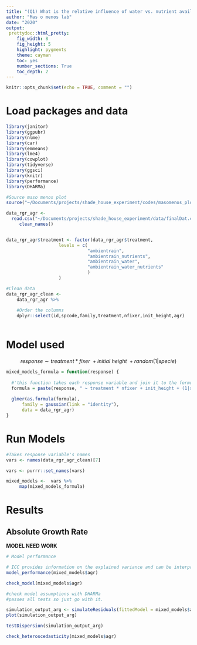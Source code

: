 ```yaml
---
title: "(Q1) What is the relative influence of water vs. nutrient availability on tropical dry forest seedling performance. Checking assumptions for AGR Variable"
author: "Mas o menos lab"
date: "2020"
output: 
 prettydoc::html_pretty:
    fig_width: 8
    fig_height: 5 
    highlight: pygments
    theme: cayman   
    toc: yes
    number_sections: True
    toc_depth: 2
---
```


```r
knitr::opts_chunk$set(echo = TRUE, comment = "")
```

# Load packages and data
```r
library(janitor)
library(ggpubr)
library(nlme)
library(car)
library(emmeans)
library(lme4)
library(cowplot)
library(tidyverse)
library(ggsci)
library(knitr)
library(performance)
library(DHARMa)
```

```r
#Source maso menos plot
source("~/Documents/projects/shade_house_experiment/codes/masomenos_plot.R")
```


```r
data_rgr_agr <- 
  read.csv("~/Documents/projects/shade_house_experiment/data/finalDat.csv", header = T) %>% 
	 clean_names() 


data_rgr_agr$treatment <- factor(data_rgr_agr$treatment,
					levels = c(
							   "ambientrain", 
							   "ambientrain_nutrients",
							   "ambientrain_water",
							   "ambientrain_water_nutrients"
							   )
					)

#Clean data
data_rgr_agr_clean <- 
    data_rgr_agr %>% 
    
    #Order the columns  
    dplyr::select(id,spcode,family,treatment,nfixer,init_height,agr)
  
```


# Model used 

$$response\sim treatment*fixer\ + initial\ height\ + random(1|specie)$$

```r
mixed_models_formula = function(response) {
  
  #'this function takes each response variable and join it to the formula
  formula = paste(response, " ~ treatment * nfixer + init_height + (1|spcode)")
  
  glmer(as.formula(formula), 
  	  family = gaussian(link = "identity"), 
  	  data = data_rgr_agr)
}
```

# Run Models

```r
#Takes response variable's names 
vars <- names(data_rgr_agr_clean)[7]
```

```r
vars <- purrr::set_names(vars)
```

```r
mixed_models <-  vars %>%
     map(mixed_models_formula)
```

# Results

## Absolute Growth Rate
__MODEL NEED WORK__


```r
# Model performance

# ICC provides information on the explained variance and can be interpreted as “the proportion of the variance explained by the grouping structure in the population”
model_performance(mixed_models$agr)
```

```r
check_model(mixed_models$agr)
```


```r
#check model assumptions with DHARMa 
#passes all tests so just go with it. 

simulation_output_arg <- simulateResiduals(fittedModel = mixed_models$agr)
plot(simulation_output_arg) 
```


```r
testDispersion(simulation_output_arg)
```

```r
check_heteroscedasticity(mixed_models$agr)
```




